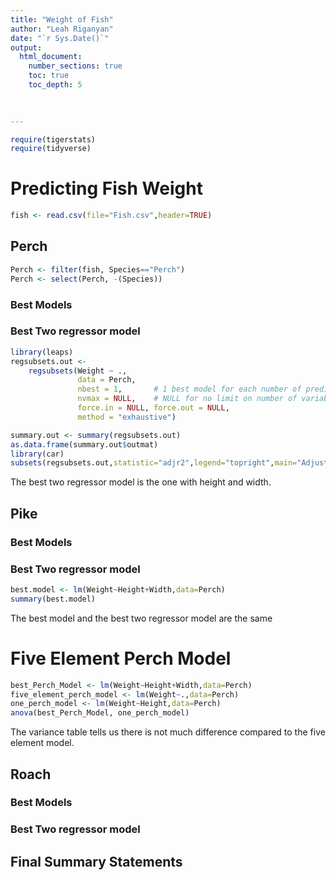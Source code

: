 ```yaml
---
title: "Weight of Fish"
author: "Leah Riganyan"
date: "`r Sys.Date()`"  
output: 
  html_document:
    number_sections: true
    toc: true
    toc_depth: 5

 
    
---
```



```r
require(tigerstats)
require(tidyverse)
```

# Predicting Fish Weight
```r
fish <- read.csv(file="Fish.csv",header=TRUE)
```

## Perch
```r
Perch <- filter(fish, Species=="Perch")
Perch <- select(Perch, -(Species))
```

### Best Models

### Best Two regressor model

```r
library(leaps)
regsubsets.out <-
    regsubsets(Weight ~ .,
               data = Perch,
               nbest = 1,       # 1 best model for each number of predictors
               nvmax = NULL,    # NULL for no limit on number of variables
               force.in = NULL, force.out = NULL,
               method = "exhaustive")

summary.out <- summary(regsubsets.out)
as.data.frame(summary.out$outmat)
library(car)
subsets(regsubsets.out,statistic="adjr2",legend="topright",main="Adjusted R^2")
```
   
The best two regressor model is the one with height and width.   
   
## Pike

### Best Models

### Best Two regressor model

```r
best.model <- lm(Weight~Height+Width,data=Perch)
summary(best.model)
```
   
The best model and the best two regressor model are the same

# Five Element Perch Model
```r
best_Perch_Model <- lm(Weight~Height+Width,data=Perch)
five_element_perch_model <- lm(Weight~.,data=Perch)
one_perch_model <- lm(Weight~Height,data=Perch)
anova(best_Perch_Model, one_perch_model)
```
   
The variance table tells us there is not much difference compared to the five element model.

## Roach

### Best Models

### Best Two regressor model

## Final Summary Statements